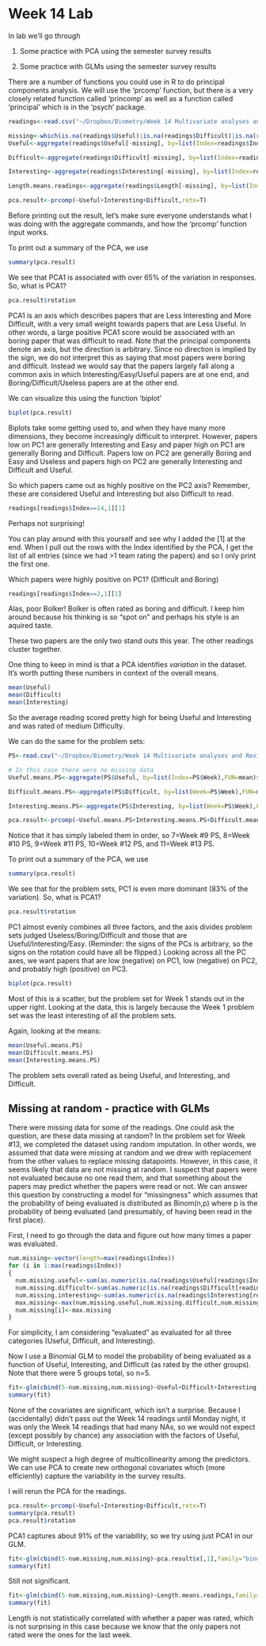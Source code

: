Week 14 Lab
=============

In lab we'll go through 

1. Some practice with PCA using the semester survey results

2. Some practice with GLMs using the semester survey results

There are a number of functions you could use in R to do principal components analysis. We will use the 'prcomp' function, but there is a very closely related function called 'princomp' as well as a function called 'principal' which is in the 'psych' package.


```r
readings<-read.csv("~/Dropbox/Biometry/Week 14 Multivariate analyses and Review/Week 14 Lab/Readings 2021.csv",header=T)

missing<-which(is.na(readings$Useful)|is.na(readings$Difficult)|is.na(readings$Interesting))
Useful<-aggregate(readings$Useful[-missing], by=list(Index=readings$Index[-missing]),FUN=mean)$x

Difficult<-aggregate(readings$Difficult[-missing], by=list(Index=readings$Index[-missing]),FUN=mean)$x

Interesting<-aggregate(readings$Interesting[-missing], by=list(Index=readings$Index[-missing]),FUN=mean)$x

Length.means.readings<-aggregate(readings$Length[-missing], by=list(Index=readings$Index[-missing]),FUN=mean)$x

pca.result<-prcomp(~Useful+Interesting+Difficult,retx=T)
```

Before printing out the result, let's make sure everyone understands what I was doing with the aggregate commands, and how the 'prcomp' function input works. 

To print out a summary of the PCA, we use

```r
summary(pca.result)
```

We see that PCA1 is associated with over 65% of the variation in responses. So, what is PCA1?

```r
pca.result$rotation
```

PCA1 is an axis which describes papers that are Less Interesting and More Difficult, with a very small weight towards papers that are Less Useful. In other words, a large positive PCA1 score would be associated with an boring paper that was difficult to read. Note that the principal components denote an axis, but the direction is arbitrary. Since no direction is implied by the sign, we do not interpret this as saying that most papers were boring and difficult. Instead we would say that the papers largely fall along a common axis in which Interesting/Easy/Useful papers are at one end, and Boring/Difficult/Useless papers are at the other end. 

We can visualize this using the function 'biplot'

```r
biplot(pca.result)
```

Biplots take some getting used to, and when they have many more dimensions, they become increasingly difficult to interpret. However, papers low on PC1 are generally Interesting and Easy and paper high on PC1 are generally Boring and Difficult. Papers low on PC2 are generally Boring and Easy and Useless and papers high on PC2 are generally Interesting and Difficult and Useful.

So which papers came out as highly positive on the PC2 axis? Remember, these are considered Useful and Interesting but also Difficult to read.

```r
readings[readings$Index==14,1][1]
```

Perhaps not surprising! 

You can play around with this yourself and see why I added the [1] at the end. When I pull out the rows with the Index identified by the PCA, I get the list of all entries (since we had >1 team rating the papers) and so I only print the first one.

Which papers were highly positive on PC1? (Difficult and Boring)

```r
readings[readings$Index==2,1][1]
```

Alas, poor Bolker! Bolker is often rated as boring and difficult. I keep him around because his thinking is so "spot on" and perhaps his style is an aquired taste.

These two papers are the only two stand outs this year. The other readings cluster together.

One thing to keep in mind is that a PCA identifies *variation* in the dataset. It's worth putting these numbers in context of the overall means.

```r
mean(Useful)
mean(Difficult)
mean(Interesting)
```

So the average reading scored pretty high for being Useful and Interesting and was rated of medium Difficulty.

We can do the same for the problem sets:

```r
PS<-read.csv("~/Dropbox/Biometry/Week 14 Multivariate analyses and Review/Week 14 Lab/ProblemSets 2021.csv",header=T)

# In this case there were no missing data
Useful.means.PS<-aggregate(PS$Useful, by=list(Index=PS$Week),FUN=mean)$x

Difficult.means.PS<-aggregate(PS$Difficult, by=list(Week=PS$Week),FUN=mean)$x

Interesting.means.PS<-aggregate(PS$Interesting, by=list(Week=PS$Week),FUN=mean)$x

pca.result<-prcomp(~Useful.means.PS+Interesting.means.PS+Difficult.means.PS,data=PS,retx=T)
```

Notice that it has simply labeled them in order, so 7=Week #9 PS, 8=Week #10 PS, 9=Week #11 PS, 10=Week #12 PS, and 11=Week #13 PS.

To print out a summary of the PCA, we use

```r
summary(pca.result)
```

We see that for the problem sets, PC1 is even more dominant (83% of the variation). So, what is PCA1?

```r
pca.result$rotation
```

PC1 almost evenly combines all three factors, and the axis divides problem sets judged Useless/Boring/Difficult and those that are Useful/Interesting/Easy. (Reminder: the signs of the PCs is arbitrary, so the signs on the rotation could have all be flipped.) Looking across all the PC axes, we want papers that are low (negative) on PC1, low (negative) on PC2, and probably high (positive) on PC3.

```r
biplot(pca.result)
```

Most of this is a scatter, but the problem set for Week 1 stands out in the upper right. Looking at the data, this is largely because the Week 1 problem set was the least interesting of all the problem sets.

Again, looking at the means:

```r
mean(Useful.means.PS)
mean(Difficult.means.PS)
mean(Interesting.means.PS)
```

The problem sets overall rated as being Useful, and Interesting, and Difficult. 

Missing at random - practice with GLMs
--------------------------------------

There were missing data for some of the readings. One could ask the question, are these data missing at random? In the problem set for Week #13, we completed the dataset using random imputation. In other words, we assumed that data were missing at random and we drew with replacement from the other values to replace missing datapoints. However, in this case, it seems likely that data are not missing at random. I suspect that papers were not evaluated because no one read them, and that something about the papers may predict whether the papers were read or not. We can answer this question by constructing a model for "missingness" which assumes that the probability of being evaluated is distributed as Binom(n,p) where p is the probability of being evaluated (and presumably, of having been read in the first place).

First, I need to go through the data and figure out how many times a paper was evaluated. 

```r
num.missing<-vector(length=max(readings$Index))
for (i in 1:max(readings$Index))
{
  num.missing.useful<-sum(as.numeric(is.na(readings$Useful[readings$Index==i])))
  num.missing.difficult<-sum(as.numeric(is.na(readings$Difficult[readings$Index==i])))
  num.missing.interesting<-sum(as.numeric(is.na(readings$Interesting[readings$Index==i])))
  max.missing<-max(num.missing.useful,num.missing.difficult,num.missing.interesting)
  num.missing[i]<-max.missing
}
```

For simplicity, I am considering "evaluated" as evaluated for all three categories (Useful, Difficult, and Interesting).

Now I use a Binomial GLM to model the probability of being evaluated as a function of Useful, Interesting, and Difficult (as rated by the other groups). Note that there were 5 groups total, so n=5.

```r
fit<-glm(cbind(5-num.missing,num.missing)~Useful+Difficult+Interesting,family="binomial")
summary(fit)
```

None of the covariates are significant, which isn't a surprise. Because I (accidentally) didn't pass out the Week 14 readings until Monday night, it was only the Week 14 readings that had many NAs, so we would not expect (except possibly by chance) any association with the factors of Useful, Difficult, or Interesting. 

We might suspect a high degree of multicollinearity among the predictors. We can use PCA to create new orthogonal covariates which (more efficiently) capture the variability in the survey results. 

I will rerun the PCA for the readings.

```r
pca.result<-prcomp(~Useful+Interesting+Difficult,retx=T)
summary(pca.result)
pca.result$rotation
```

PCA1 captures about 91% of the variability, so we try using just PCA1 in our GLM. 

```r
fit<-glm(cbind(5-num.missing,num.missing)~pca.result$x[,1],family="binomial")
summary(fit)
```

Still not significant.

```r
fit<-glm(cbind(5-num.missing,num.missing)~Length.means.readings,family="binomial")
summary(fit)
```

Length is not statistically correlated with whether a paper was rated, which is not surprising in this case because we know that the only papers not rated were the ones for the last week.
